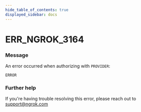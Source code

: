```yaml
---
hide_table_of_contents: true
displayed_sidebar: docs
---
```



# ERR_NGROK_3164

### Message

An error occurred when authorizing with `PROVIDER`:

`ERROR`

### Further help

If you're having trouble resolving this error, please reach out to [support@ngrok.com](mailto:support@ngrok.com?subject=Help%20with%20ERR_NGROK_3164)

<ErrorDetails error="err_ngrok_3164" />
